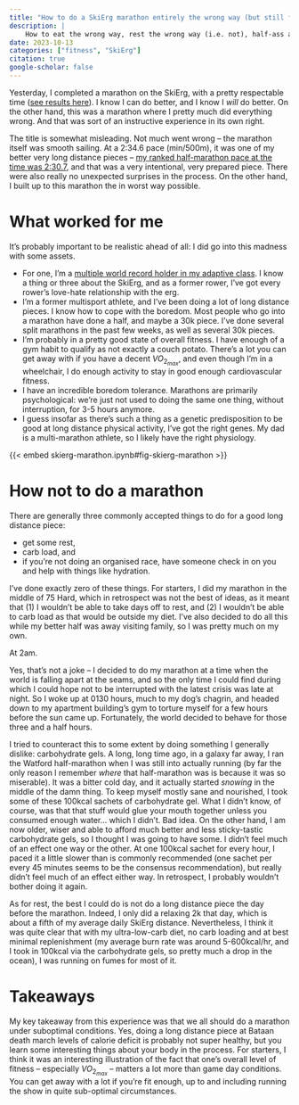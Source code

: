 ```yaml
---
title: "How to do a SkiErg marathon entirely the wrong way (but still finish)"
description: |
    How to eat the wrong way, rest the wrong way (i.e. not), half-ass all relevant parts of preparation for a marathon and still finish with an okay time.  
date: 2023-10-13
categories: ["fitness", "SkiErg"]
citation: true
google-scholar: false
---
```


Yesterday, I completed a marathon on the SkiErg, with a pretty respectable time ([see results here](https://log.concept2.com/profile/177991/log/79965221)). I know I can do better, and I know I _will_ do better. On the other hand, this was a marathon where I pretty much did everything wrong. And that was sort of an instructive experience in its own right.

The title is somewhat misleading. Not much went wrong – the marathon itself was smooth sailing. At a 2:34.6 pace (min/500m), it was one of my better very long distance pieces – [my ranked half-marathon pace at the time was 2:30.7](https://log.concept2.com/profile/177991/log/79735748), and that was a very intentional, very prepared piece. There were also really no unexpected surprises in the process. On the other hand, I built up to this marathon the in worst way possible. 

# What worked for me
It's probably important to be realistic ahead of all: I did go into this madness with some assets. 

* For one, I'm a [multiple world record holder in my adaptive class](https://www.concept2.com/skierg/motivation/records/adaptive-world?event=&gender=M&age_category=30&adaptive=31&op=Search&form_id=concept2_record_search_form#results). I know a thing or three about the SkiErg, and as a former rower, I've got every rower's love-hate relationship with the erg.
* I'm a former multisport athlete, and I've been doing a lot of long distance pieces. I know how to cope with the boredom. Most people who go into a marathon have done a half, and maybe a 30k piece. I've done several split marathons in the past few weeks, as well as several 30k pieces. 
* I'm probably in a pretty good state of overall fitness. I have enough of a gym habit to qualify as not exactly a couch potato. There's a lot you can get away with if you have a decent $VO_{2_{max}}$, and even though I'm in a wheelchair, I do enough activity to stay in good enough cardiovascular fitness.
* I have an incredible boredom tolerance. Marathons are primarily psychological: we're just not used to doing the same one thing, without interruption, for 3-5 hours anymore. 
* I guess insofar as there's such a thing as a genetic predisposition to be good at long distance physical activity, I've got the right genes. My dad is a multi-marathon athlete, so I likely have the right physiology.

{{< embed skierg-marathon.ipynb#fig-skierg-marathon >}}

# How not to do a marathon

There are generally three commonly accepted things to do for a good long distance piece:

* get some rest,
* carb load, and
* if you're not doing an organised race, have someone check in on you and help with things like hydration.

I've done exactly zero of these things. For starters, I did my marathon in the middle of 75 Hard, which in retrospect was not the best of ideas, as it meant that (1) I wouldn't be able to take days off to rest, and (2) I wouldn't be able to carb load as that would be outside my diet. I've also decided to do all this while my better half was away visiting family, so I was pretty much on my own. 

At 2am. 

Yes, that's not a joke – I decided to do my marathon at a time when the world is falling apart at the seams, and so the only time I could find during which I could hope not to be interrupted with the latest crisis was late at night. So I woke up at 0130 hours, much to my dog's chagrin, and headed down to my apartment building's gym to torture myself for a few hours before the sun came up. Fortunately, the world decided to behave for those three and a half hours.

I tried to counteract this to some extent by doing something I generally dislike: carbohydrate gels. A long, long time ago, in a galaxy far away, I ran the Watford half-marathon when I was still into actually running (by far the only reason I remember _where_ that half-marathon was is because it was so miserable). It was a bitter cold day, and it actually started _snowing_ in the middle of the damn thing. To keep myself mostly sane and nourished, I took some of these 100kcal sachets of carbohydrate gel. What I didn't know, of course, was that that stuff would glue your mouth together unless you consumed enough water... which I didn't. Bad idea. On the other hand, I am now older, wiser and able to afford much better and less sticky-tastic carbohydrate gels, so I thought I was going to have some. I didn't feel much of an effect one way or the other. At one 100kcal sachet for every hour, I paced it a little slower than is commonly recommended (one sachet per every 45 minutes seems to be the consensus recommendation), but really didn't feel much of an effect either way. In retrospect, I probably wouldn't bother doing it again.

As for rest, the best I could do is not do a long distance piece the day before the marathon. Indeed, I only did a relaxing 2k that day, which is about a fifth of my average daily SkiErg distance. Nevertheless, I think it was quite clear that with my ultra-low-carb diet, no carb loading and at best minimal replenishment (my average burn rate was around 5-600kcal/hr, and I took in 100kcal via the carbohydrate gels, so pretty much a drop in the ocean), I was running on fumes for most of it. 

# Takeaways
My key takeaway from this experience was that we all should do a marathon under suboptimal conditions. Yes, doing a long distance piece at Bataan death march levels of calorie deficit is probably not super healthy, but you learn some interesting things about your body in the process. For starters, I think it was an interesting illustration of the fact that one's overall level of fitness -- especially $VO_{2_{max}}$ -- matters a lot more than game day conditions. You can get away with a lot if you're fit enough, up to and including running the show in quite sub-optimal circumstances. 
